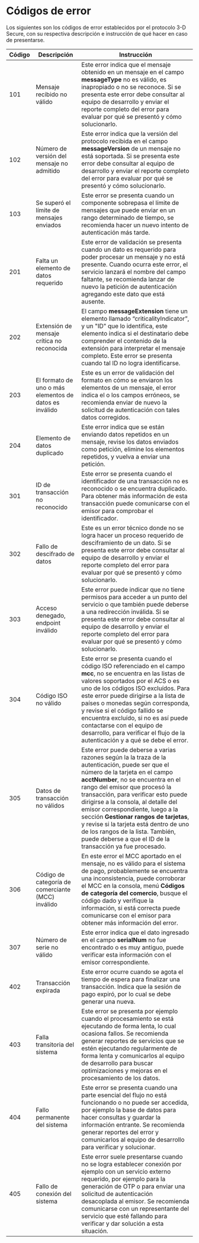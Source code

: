 # Códigos de error

Los siguientes son los códigos de error establecidos por el protocolo 3-D Secure, con su respectiva descripción e instrucción de qué hacer en caso de presentarse.

 Código  | Descripción                                            | Instrucción                                        |
---------|--------------------------------------------------------|----------------------------------------------------|
 101     | Mensaje recibido no válido                             | Este error indica que el mensaje obtenido en un mensaje en el campo **messageType** no es válido, es inapropiado o no se reconoce. Si se presenta este error debe consultar al equipo de desarrollo y enviar el reporte completo del error para evaluar por qué se presentó y cómo solucionarlo.                                                                                                          |
 102     | Número de versión del mensaje no admitido              | Este error indica que la versión del protocolo recibida en el campo **messageVersion** de un mensaje no está soportada. Si se presenta este error debe consultar al equipo de desarrollo y enviar el reporte completo del error para evaluar por qué se presentó y cómo solucionarlo.      |
 103     | Se superó el límite de mensajes enviados               | Este error se presenta cuando un componente sobrepasa el límite de mensajes que puede enviar en un rango determinado de tiempo, se recomienda hacer un nuevo intento de autenticación  más tarde.                                                                                   |
 201     | Falta un elemento de datos requerido                   | Este error de validación se presenta cuando un dato es requerido para poder procesar un mensaje y no está presente. Cuando ocurra este error, el servicio lanzará el nombre del campo faltante, se recomienda lanzar de nuevo la petición de autenticación agregando este dato que está ausente.                                                                                                                           |
 202     | Extensión de mensaje crítica no reconocida             | El campo **messageExtension** tiene un elemento llamado “criticalityIndicator”, y un "ID" que lo identifica, este elemento indica si el destinatario debe comprender el contenido de la extensión para interpretar el mensaje completo. Este error se presenta cuando tal ID no logra identificarse.                                                                                                         |
 203     | El formato de uno o más elementos de datos es inválido | Este es un error de validación del formato en cómo se enviaron los elementos de un mensaje, el error indica el o los campos erróneos, se recomienda enviar de nuevo la solicitud de autenticación con tales datos corregidos.                                                                 |
 204     | Elemento de datos duplicado                            | Este error indica que se están enviando datos repetidos en un mensaje, revise los datos enviados como petición, elimine los elementos repetidos, y vuelva a enviar una petición.                                                                                                          |
 301     | ID de transacción no reconocido                        | Este error se presenta cuando el identificador de una transacción no es reconocido o se encuentra duplicado. Para obtener más información de esta transacción puede comunicarse con el emisor para comprobar el identificador.                                                             |
 302     | Fallo de descifrado de datos                           | Este es un error técnico donde no se logra hacer un proceso requerido de desciframiento de un dato. Si se presenta este error debe consultar al equipo de desarrollo y enviar el reporte completo del error para evaluar por qué se presentó y cómo solucionarlo.                             |
 303     | Acceso denegado, endpoint inválido                     | Este error puede indicar que no tiene permisos para acceder a un punto del servicio o que también puede deberse a una redirección inválida. Si se presenta este error debe consultar al equipo de desarrollo y enviar el reporte completo del error para evaluar por qué se presentó y cómo solucionarlo.                                                                                                          |
 304     | Código ISO no válido                                   | Este error se presenta cuando el código ISO referenciado en el campo **mcc**, no se encuentra en las listas de valores soportados por el ACS o es uno de los códigos ISO excluídos. Para este error puede dirigirse a la lista de países o monedas según corresponda, y revise si el código fallido se encuentra excluído, si no es así puede contactarse con el equipo de desarrollo, para verificar el flujo de la autenticación y a qué se debe el error.                                                                    |
 305     | Datos de transacción no válidos                        | Este error puede deberse a varias razones según la la traza de la autenticación, puede ser que el número de la tarjeta en el campo **acctNumber**, no se encuentra en el rango del emisor que procesó la transacción, para verificar esto puede dirigirse a la consola, al detalle del emisor correspondiente, luego a la sección **Gestionar rangos de tarjetas**, y revise si la tarjeta está dentro de uno de los rangos de la lista. También, puede deberse a que el ID de la transacción ya fue procesado.                             |
 306     | Código de categoría de comerciante (MCC) inválido      | En este error el MCC aportado en el mensaje, no es válido para el sistema de pago, probablemente se encuentra una inconsistencia, puede corroborar el MCC en la consola, menú **Códigos de categoría del comercio**, busque el código dado y verifique la información, si está correcta puede comunicarse con el emisor para obtener más información del error.                                                      |
 307     | Número de serie no válido                              | Este error indica que el dato ingresado en el campo **serialNum** no fue encontrado o es muy antiguo, puede verificar esta información con el emisor correspondiente.      |
 402     | Transacción expirada                                   | Este error ocurre cuando se agota el tiempo de espera para finalizar una transacción. Indica que la sesión de pago expiró, por lo cual se debe generar una nueva.     |
 403     | Falla transitoria del sistema                          | Este error se presenta por ejemplo cuando el procesamiento se está ejecutando de forma lenta, lo cual ocasiona fallos. Se recomienda generar reportes de servicios que se estén ejecutando regularmente de forma lenta y comunicarlos al equipo de desarrollo para buscar optimizaciones y mejoras en el procesamiento de los datos.                                                                              |
 404     | Fallo permanente del sistema                           | Este error se presenta cuando una parte esencial del flujo no está funcionando o no puede ser accedida, por ejemplo la base de datos para hacer consultas y guardar la información entrante. Se recomienda generar reportes del error y comunicarlos al equipo de desarrollo para verificar y solucionar.                                                                                                            |
 405     | Fallo de conexión del sistema                          | Este error suele presentarse cuando no se logra establecer conexión por ejemplo con un servicio externo requerido, por ejemplo para la generación de OTP o para enviar una solicitud de autenticación desacoplada al emisor. Se recomienda comunicarse con un representante del servicio que esté fallando para verificar y dar solución a esta situación.                                                          |
